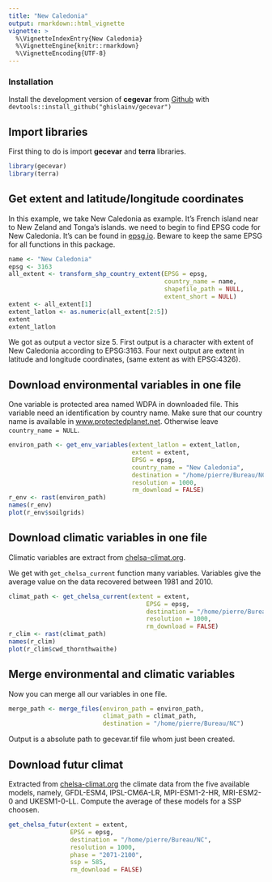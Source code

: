 ```yaml
---
title: "New Caledonia"
output: rmarkdown::html_vignette
vignette: >
  %\VignetteIndexEntry{New Caledonia}
  %\VignetteEngine{knitr::rmarkdown}
  %\VignetteEncoding{UTF-8}
---
```


### Installation

Install the development version of **cegevar** from [Github](https://github.com/ghislainv/gecevar) with
`devtools::install_github("ghislainv/gecevar")`

## Import libraries

First thing to do is import **gecevar** and **terra** libraries.

```r
library(gecevar)
library(terra)
```

## Get extent and latitude/longitude coordinates 

In this example, we take New Caledonia as example. It's French island near to New Zeland and Tonga's islands.
we need to begin to find EPSG code for New Caledonia. It's can be found in [epsg.io](https://epsg.io).
Beware to keep the same EPSG for all functions in this package. 


```r
name <- "New Caledonia"
epsg <- 3163
all_extent <- transform_shp_country_extent(EPSG = epsg,
                                           country_name = name,
                                           shapefile_path = NULL,
                                           extent_short = NULL)
extent <- all_extent[1]
extent_latlon <- as.numeric(all_extent[2:5])
extent
extent_latlon
```

We got as output a vector size 5. 
First output is a character with extent of New Caledonia according to EPSG:3163.
Four next output are extent in latitude and longitude coordinates, (same extent as with EPSG:4326).

## Download environmental variables in one file

One variable is protected area named WDPA in downloaded file. This variable need an identification by country name. 
Make sure that our country name is available in [www.protectedplanet.net](https://www.protectedplanet.net/en/thematic-areas/wdpa?tab=WDPA).
Otherwise leave `country_name = NULL`. 

```r
environ_path <- get_env_variables(extent_latlon = extent_latlon,
                                  extent = extent,
                                  EPSG = epsg, 
                                  country_name = "New Caledonia",
                                  destination = "/home/pierre/Bureau/NC",
                                  resolution = 1000,
                                  rm_download = FALSE)
r_env <- rast(environ_path)
names(r_env)
plot(r_env$soilgrids)
```

## Download climatic variables in one file

Climatic variables are extract from [chelsa-climat.org](https://chelsa-climate.org/). 

We get with `get_chelsa_current` function many variables.
Variables give the average value on the data recovered between 1981 and 2010.

```r
climat_path <- get_chelsa_current(extent = extent,
                                      EPSG = epsg,
                                      destination = "/home/pierre/Bureau/NC",
                                      resolution = 1000,
                                      rm_download = FALSE)
r_clim <- rast(climat_path)
names(r_clim)
plot(r_clim$cwd_thornthwaithe)
```

## Merge environmental and climatic variables

Now you can merge all our variables in one file. 

```r
merge_path <- merge_files(environ_path = environ_path,
                          climat_path = climat_path, 
                          destination = "/home/pierre/Bureau/NC")
```

Output is a absolute path to gecevar.tif file whom just been created. 

## Download futur climat 

Extracted from [chelsa-climat.org](https://chelsa-climate.org/) the climate data from the five available models, namely, GFDL-ESM4, IPSL-CM6A-LR, MPI-ESM1-2-HR, MRI-ESM2-0 and UKESM1-0-LL.
Compute the average of these models for a SSP choosen. 

```r
get_chelsa_futur(extent = extent,
                 EPSG = epsg, 
                 destination = "/home/pierre/Bureau/NC",
                 resolution = 1000,
                 phase = "2071-2100",
                 ssp = 585,
                 rm_download = FALSE)
```
